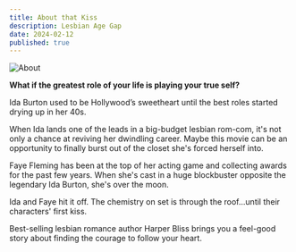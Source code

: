 ```yaml
---
title: About that Kiss
description: Lesbian Age Gap
date: 2024-02-12
published: true
---
```


![About](/img/aboutthatkiss.jpg)


**What if the greatest role of your life is playing your true self?**

Ida Burton used to be Hollywood’s sweetheart until the best roles started drying up in her 40s.

When Ida lands one of the leads in a big-budget lesbian rom-com, it's not only a chance at reviving her dwindling career. Maybe this movie can be an opportunity to finally burst out of the closet she's forced herself into.

Faye Fleming has been at the top of her acting game and collecting awards for the past few years. When she's cast in a huge blockbuster opposite the legendary Ida Burton, she's over the moon.

Ida and Faye hit it off. The chemistry on set is through the roof...until their characters' first kiss.

Best-selling lesbian romance author Harper Bliss brings you a feel-good story about finding the courage to follow your heart.